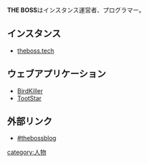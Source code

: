 {{Infobox person
| Name     = {{Ruby|THE BOSS|ザ ボス}}
| Image    = [[ファイル:The-boss-2017-12-20.png|120px|theboss.tech/@the_boss内でのアバター]]
| Instance = [[theboss.tech]]
| Link     = https://theboss.tech/@the_boss
}}'''THE BOSS'''はインスタンス運営者、プログラマー。

==インスタンス==
* [[theboss.tech]]

==ウェブアプリケーション==
* [[BirdKiller]]
* [[TootStar]]

==外部リンク==
* [https://blog.theboss.tech #thebossblog]

[[category:人物]]
{{DEFAULTSORT:theboss}}